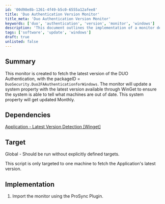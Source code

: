 ```yaml
---
id: '00d98e8b-1261-4f49-b5c0-6555a12afee8'
title: 'Duo Authentication Version Monitor'
title_meta: 'Duo Authentication Version Monitor'
keywords: ['duo', 'authentication', 'version', 'monitor', 'windows']
description: 'This document outlines the implementation of a monitor designed to fetch the latest version of the DUO Authentication application for Windows. It updates a system property with the latest version available through WinGet, ensuring that systems can identify outdated installations. The monitor is set to update monthly and is intended for global deployment.'
tags: ['software', 'update', 'windows']
draft: true
unlisted: false
---
```

## Summary

This monitor is created to fetch the latest version of the DUO Authentication, with the packageID = `DuoSecurity.Duo2FAAuthenticationforWindows`. The monitor will update a system property with the latest version available through WinGet to ensure the system is able to tell what machines are out of date. This system property will get updated Monthly.

## Dependencies

[Application - Latest Version Detection [Winget]](https://proval.itglue.com/DOC-5078775-14466237)

## Target

Global - Should be run without explicitly defined targets.

This script is only targeted to one machine to fetch the Application's latest version.

## Implementation

1. Import the monitor using the ProSync Plugin.














